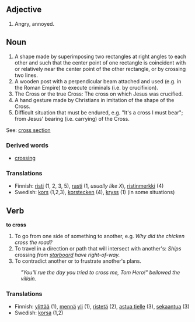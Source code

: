 ==Adjective==
#Angry, annoyed.

==Noun==
#A shape made by superimposing two rectangles at right angles to each other and such that the center point of one rectangle is coincident with or relatively near the center point of the other rectangle, or by crossing two lines.
#A wooden post with a perpendicular beam attached and used (e.g. in the Roman Empire) to execute criminals (i.e. by crucifixion).
#The Cross or the true Cross: The cross on which Jesus was crucified.
#A hand gesture made by Christians in imitation of the shape of the Cross.
#Difficult situation that must be endured, e.g. "It's a cross I must bear"; from Jesus' bearing (i.e. carrying) of the Cross.

See: [[cross section]]

===Derived words===
*[[crossing]]

===Translations===
*Finnish: [[risti]] (1, 2, 3, 5), [[rasti]] (1, ''usually like X''), [[ristinmerkki]] (4)
*Swedish: [[kors]] (1,2,3), [[korstecken]] (4), [[kryss]] (1) (in some situations)

==Verb==

'''to cross'''

#To go from one side of something to another, e.g. ''Why did the chicken cross the road?''
#To travel in a direction or path that will intersect with another's: ''Ships'' crossing ''from [[starboard]] have right-of-way.''
#To contradict another or to frustrate another's plans.
:''"You'll rue the day you tried to cross me, Tom Hero!" bellowed the villain.''

===Translations===
*Finnish: [[ylittää]] (1), [[mennä]] [[yli]] (1), [[ristetä]] (2), [[astua tielle]] (3), [[sekaantua]] (3)
*Swedish: [[korsa]] (1,2)